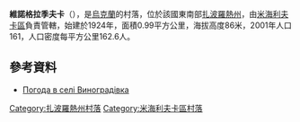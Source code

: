 {{coord|47|18|6|N|35|24|1|E|scale:100000|display=title}}

'''維諾格拉季夫卡'''（{{lang-uk|Виноградівка}}），是[[烏克蘭|烏克蘭]]的村落，位於該國東南部[[扎波羅熱州|扎波羅熱州]]，由[[米海利夫卡區|米海利夫卡區]]負責管轄，始建於1924年，面積0.99平方公里，海拔高度86米，2001年人口161，人口密度每平方公里162.6人。

==參考資料==
* [http://weather.in.ua/ua/zaporozhskaja/3602 Погода в селі Виноградівка] {{Wayback|url=http://weather.in.ua/ua/zaporozhskaja/3602 |date=20160305080158 }}

[[Category:扎波羅熱州村落|Category:扎波羅熱州村落]]
[[Category:米海利夫卡區村落|Category:米海利夫卡區村落]]


{{Zaporizhia-geo-stub}}